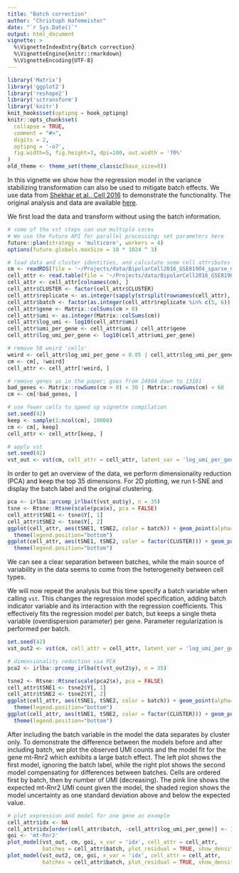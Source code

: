 ```yaml
---
title: "Batch correction"
author: "Christoph Hafemeister"
date: "`r Sys.Date()`"
output: html_document
vignette: >
  %\VignetteIndexEntry{Batch correction}
  %\VignetteEngine{knitr::rmarkdown}
  %\VignetteEncoding{UTF-8}
---
```


```r
library('Matrix')
library('ggplot2')
library('reshape2')
library('sctransform')
library('knitr')
knit_hooks$set(optipng = hook_optipng)
knitr::opts_chunk$set(
  collapse = TRUE,
  comment = "#>",
  digits = 2,
  optipng = '-o7',
  fig.width=5, fig.height=3, dpi=100, out.width = '70%'
)
old_theme <- theme_set(theme_classic(base_size=8))
```

In this vignette we show how the regression model in the variance stabilizing transformation can also be used to mitigate batch effects. We use data from [Shekhar et al., Cell 2016](https://www.ncbi.nlm.nih.gov/pubmed/27565351) to demonstrate the functionality. The original analysis and data are available [here](https://github.com/broadinstitute/BipolarCell2016). 

We first load the data and transform without using the batch information.

```r
# some of the vst steps can use multiple cores
# We use the Future API for parallel processing; set parameters here
future::plan(strategy = 'multicore', workers = 4)
options(future.globals.maxSize = 10 * 1024 ^ 3)

# load data and cluster identities, and calculate some cell attributes
cm <- readRDS(file = '~/Projects/data/BipolarCell2016_GSE81904_sparse_matrix.Rds')
cell_attr <- read.table(file = '~/Projects/data/BipolarCell2016_GSE81904_ClustAssignFile.txt', header = TRUE, stringsAsFactors = FALSE, row.names = 1)
cell_attr <- cell_attr[colnames(cm), ]
cell_attr$CLUSTER <- factor(cell_attr$CLUSTER)
cell_attr$replicate <- as.integer(sapply(strsplit(rownames(cell_attr), '_'), function(x) gsub('Bipolar', '', x[1])))
cell_attr$batch <- factor(as.integer(cell_attr$replicate %in% c(5, 6)) + 1)
cell_attr$gene <- Matrix::colSums(cm > 0)
cell_attr$umi <- as.integer(Matrix::colSums(cm))
cell_attr$log_umi <- log10(cell_attr$umi)
cell_attr$umi_per_gene <- cell_attr$umi / cell_attr$gene
cell_attr$log_umi_per_gene <- log10(cell_attr$umi_per_gene)

# remove 50 weird 'cells' 
weird <- cell_attr$log_umi_per_gene < 0.05 | cell_attr$log_umi_per_gene > 0.35
cm <- cm[, !weird]
cell_attr <- cell_attr[!weird, ]

# remove genes as in the paper; goes from 24904 down to 13181
bad_genes <- Matrix::rowSums(cm > 0) < 30 | Matrix::rowSums(cm) < 60
cm <- cm[!bad_genes, ]

# use fewer cells to speed up vignette compilation
set.seed(42)
keep <- sample(1:ncol(cm), 10000)
cm <- cm[, keep]
cell_attr <- cell_attr[keep, ]

# apply vst
set.seed(42)
vst_out <- vst(cm, cell_attr = cell_attr, latent_var = 'log_umi_per_gene', bin_size = 128, show_progress = FALSE)
```

In order to get an overview of the data, we perform dimensionality reduction (PCA) and keep the top 35 dimensions. For 2D plotting, we run t-SNE and display the batch label and the original clustering.

```r
pca <- irlba::prcomp_irlba(t(vst_out$y), n = 35)
tsne <- Rtsne::Rtsne(scale(pca$x), pca = FALSE)
cell_attr$tSNE1 <- tsne$Y[, 1]
cell_attr$tSNE2 <- tsne$Y[, 2]
ggplot(cell_attr, aes(tSNE1, tSNE2, color = batch)) + geom_point(alpha=0.5, shape=16) + 
  theme(legend.position="bottom")
ggplot(cell_attr, aes(tSNE1, tSNE2, color = factor(CLUSTER))) + geom_point(alpha=0.5, shape=16) +
  theme(legend.position="bottom")
```

We can see a clear separation between batches, while the main source of variability in the data seems to come from the heterogeneity between cell types.

We will now repeat the analysis but this time specify a batch variable when calling `vst`. This changes the regression model specification, adding batch indicator variable and its interaction with the regression coefficients. This effectively fits the regression model per batch, but keeps a single theta variable (overdispersion parameter) per gene. Parameter regularization is performed per batch.

```r
set.seed(42)
vst_out2 <- vst(cm, cell_attr = cell_attr, latent_var = 'log_umi_per_gene', batch_var = 'batch', bin_size = 128, show_progress = FALSE)

# dimensionality reduction via PCA
pca2 <- irlba::prcomp_irlba(t(vst_out2$y), n = 35)

tsne2 <- Rtsne::Rtsne(scale(pca2$x), pca = FALSE)
cell_attr$tSNE1 <- tsne2$Y[, 1]
cell_attr$tSNE2 <- tsne2$Y[, 2]
ggplot(cell_attr, aes(tSNE1, tSNE2, color = batch)) + geom_point(alpha=0.5, shape=16) + 
  theme(legend.position="bottom")
ggplot(cell_attr, aes(tSNE1, tSNE2, color = factor(CLUSTER))) + geom_point(alpha=0.5, shape=16) +
  theme(legend.position="bottom")
```

After including the batch variable in the model the data separates by cluster only. To demonstrate the difference between the models before and after including batch, we plot the observed UMI counts and the model fit for the gene mt-Rnr2 which exhibits a large batch effect. The left plot shows the first model, ignoring the batch label, while the right plot shows the second model compensating for differences between batches. Cells are ordered first by batch, then by number of UMI (decreasing). The pink line shows the expected mt-Rnr2 UMI count given the model, the shaded region shows the model uncertainty as one standard deviation above and below the expected value.

```r
# plot expression and model for one gene as example
cell_attr$idx <- NA
cell_attr$idx[order(cell_attr$batch, -cell_attr$log_umi_per_gene)] <- 1:ncol(cm)
goi <- 'mt-Rnr2'
plot_model(vst_out, cm, goi, x_var = 'idx', cell_attr = cell_attr,
           batches = cell_attr$batch, plot_residual = TRUE, show_density = FALSE)
plot_model(vst_out2, cm, goi, x_var = 'idx', cell_attr = cell_attr,
           batches = cell_attr$batch, plot_residual = TRUE, show_density = FALSE)
```
